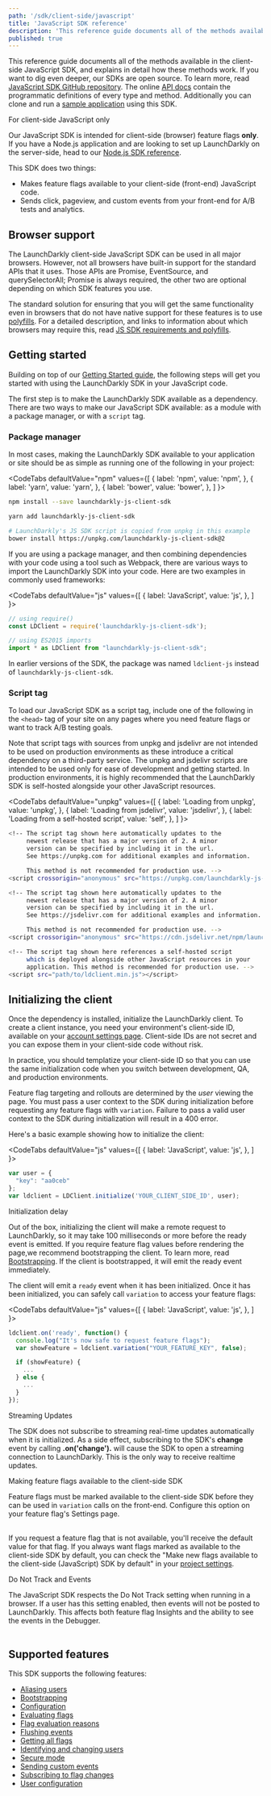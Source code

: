 ```yaml
---
path: '/sdk/client-side/javascript'
title: 'JavaScript SDK reference'
description: 'This reference guide documents all of the methods available in the client-side JavaScript SDK, and explains in detail how these methods work. Additionally you can clone and run a sample application using this SDK.'
published: true
---
```


This reference guide documents all of the methods available in the client-side JavaScript SDK, and explains in detail how these methods work. If you want to dig even deeper, our SDKs are open source. To learn more, read [JavaScript SDK GitHub repository](https://github.com/launchdarkly/js-client-sdk). The online [API docs](https://launchdarkly.github.io/js-client-sdk/) contain the programmatic definitions of every type and method. Additionally you can clone and run a [sample application](https://github.com/launchdarkly/hello-js) using this SDK.

<Callout intent="alert">
  <CalloutTitle>For client-side JavaScript only</CalloutTitle>
<CalloutDescription>


Our JavaScript SDK is intended for client-side (browser) feature flags **only**. If you have a Node.js application
and are looking to set up LaunchDarkly on the server-side, head to our [Node.js SDK reference](/sdk/client-side/node-js).


</CalloutDescription>
</Callout>

This SDK does two things:
- Makes feature flags available to your client-side (front-end) JavaScript code.
- Sends click, pageview, and custom events from your front-end for A/B tests and analytics.

## Browser support

The LaunchDarkly client-side JavaScript SDK can be used in all major browsers. However, not all browsers have built-in support for the standard APIs that it uses. Those APIs are Promise, EventSource, and querySelectorAll; Promise is always required, the other two are optional depending on which SDK features you use.

The standard solution for ensuring that you will get the same functionality even in browsers that do not have native support for these features is to use [polyfills](https://developer.mozilla.org/en-US/docs/Glossary/Polyfill). For a detailed description, and links to information about which browsers may require this, read [JS SDK requirements and polyfills](/sdk/client-side/javascript/requirements-polyfills).

## Getting started

Building on top of our [Getting Started guide](/home/getting-started), the following steps will get you started with using the LaunchDarkly SDK in your JavaScript code.

The first step is to make the LaunchDarkly SDK available as a dependency. There are two ways to make our JavaScript SDK available: as a module with a package manager, or with a `script` tag.

### Package manager

In most cases, making the LaunchDarkly SDK available to your application or site should be as simple as running one of the following in your project:

<CodeTabs
  defaultValue="npm"
  values={[
    { label: 'npm', value: 'npm', },
    { label: 'yarn', value: 'yarn', },
    { label: 'bower', value: 'bower', },
  ]
}>
<CodeTabItem value="npm">

```bash
npm install --save launchdarkly-js-client-sdk
```

</CodeTabItem>
<CodeTabItem value="yarn">

```bash
yarn add launchdarkly-js-client-sdk
```

</CodeTabItem>
<CodeTabItem value="bower">

```bash
# LaunchDarkly's JS SDK script is copied from unpkg in this example
bower install https://unpkg.com/launchdarkly-js-client-sdk@2
```

</CodeTabItem>
</CodeTabs>

If you are using a package manager, and then combining dependencies with your code using a tool such as Webpack, there are various ways to import the LaunchDarkly SDK into your code. Here are two examples in commonly used frameworks:

<CodeTabs
  defaultValue="js"
  values={[
    { label: 'JavaScript', value: 'js', },
  ]
}>
<CodeTabItem value="js">

```js
// using require()
const LDClient = require('launchdarkly-js-client-sdk');

// using ES2015 imports
import * as LDClient from "launchdarkly-js-client-sdk";
```

</CodeTabItem>
</CodeTabs>

In earlier versions of the SDK, the package was named `ldclient-js` instead of `launchdarkly-js-client-sdk`.

### Script tag

To load our JavaScript SDK as a script tag, include one of the following in the `<head>` tag of your site on any pages where you need feature flags or want to track A/B testing goals.

Note that script tags with sources from unpkg and jsdelivr are not intended to be used on production environments as these introduce a critical dependency on a third-party service. The unpkg and jsdelivr scripts are intended to be used only for ease of development and getting started. In production environments, it is highly recommended that the LaunchDarkly SDK is self-hosted alongside your other JavaScript resources.

<CodeTabs
  defaultValue="unpkg"
  values={[
    { label: 'Loading from unpkg', value: 'unpkg', },
    { label: 'Loading from jsdelivr', value: 'jsdelivr', },
    { label: 'Loading from a self-hosted script', value: 'self', },
  ]
}>
<CodeTabItem value="unpkg">

```bash
<!-- The script tag shown here automatically updates to the
     newest release that has a major version of 2. A minor
     version can be specified by including it in the url.
     See https://unpkg.com for additional examples and information.

     This method is not recommended for production use. -->
<script crossorigin="anonymous" src="https://unpkg.com/launchdarkly-js-client-sdk@2"></script>

```

</CodeTabItem>
<CodeTabItem value="jsdelivr">

```bash
<!-- The script tag shown here automatically updates to the
     newest release that has a major version of 2. A minor
     version can be specified by including it in the url.
     See https://jsdelivr.com for additional examples and information.

     This method is not recommended for production use. -->
<script crossorigin="anonymous" src="https://cdn.jsdelivr.net/npm/launchdarkly-js-client-sdk@2"></script>

```

</CodeTabItem>
<CodeTabItem value="self">

```bash
<!-- The script tag shown here references a self-hosted script
     which is deployed alongside other JavaScript resources in your
     application. This method is recommended for production use. -->
<script src="path/to/ldclient.min.js"></script>

```

</CodeTabItem>
</CodeTabs>

## Initializing the client

Once the dependency is installed, initialize the LaunchDarkly client. To create a client instance, you need your environment's client-side ID, available on your [account settings page](https://app.launchdarkly.com/settings#/projects). Client-side IDs are not secret and you can expose them in your client-side code without risk.

In practice, you should templatize your client-side ID so that you can use the same initialization code when you switch between development, QA, and production environments.

Feature flag targeting and rollouts are determined by the _user_ viewing the page. You must pass a user context to the SDK during initialization before requesting any feature flags with `variation`. Failure to pass a valid user context to the SDK during initialization will result in a 400 error.

Here's a basic example showing how to initialize the client:

<CodeTabs
  defaultValue="js"
  values={[
    { label: 'JavaScript', value: 'js', },
  ]
}>
<CodeTabItem value="js">

```js
var user = {
  "key": "aa0ceb"
};
var ldclient = LDClient.initialize('YOUR_CLIENT_SIDE_ID', user);
```

</CodeTabItem>
</CodeTabs>


<Callout intent="info">
<CalloutTitle>Initialization delay</CalloutTitle>
<CalloutDescription>

Out of the box, initializing the client will make a remote request to LaunchDarkly, so it may take 100 milliseconds or more before the ready event is emitted. If you require feature flag values before rendering the page,we recommend bootstrapping the client. To learn more, read [Bootstrapping](/sdk/features/bootstrapping#javascript). If the client is bootstrapped, it will emit the ready event immediately.

</CalloutDescription>
</Callout>

The client will emit a `ready` event when it has been initialized. Once it has been initialized, you can safely call `variation` to access your feature flags:

<CodeTabs
  defaultValue="js"
  values={[
    { label: 'JavaScript', value: 'js', },
  ]
}>
<CodeTabItem value="js">

```js
ldclient.on('ready', function() {
  console.log("It's now safe to request feature flags");
  var showFeature = ldclient.variation("YOUR_FEATURE_KEY", false);

  if (showFeature) {
   	...
  } else {
    ...
  }
});
```

</CodeTabItem>
</CodeTabs>

<Callout intent="info">
  <CalloutTitle>Streaming Updates</CalloutTitle>
<CalloutDescription>


The SDK does not subscribe to streaming real-time updates automatically when it is initialized. As a side effect, subscribing to the SDK's **change** event by calling **.on('change').** will cause the SDK to open a streaming connection to LaunchDarkly. This is the only way to receive realtime updates.


</CalloutDescription>
</Callout>

<Callout intent="alert">
  <CalloutTitle>Making feature flags available to the client-side SDK</CalloutTitle>
<CalloutDescription>

Feature flags must be marked available to the client-side SDK before they can be used in `variation` calls on the front-end. Configure this option on your feature flag's Settings page.<br/><br/>

If you request a feature flag that is not available, you'll receive the default value for that flag. If you always want flags marked as available to the client-side SDK by default, you can check the "Make new flags available to the client-side (JavaScript) SDK by default"
in your [project settings](https://app.launchdarkly.com/settings#/projects).

</CalloutDescription>
</Callout>

<Callout intent="alert">
  <CalloutTitle>Do Not Track and Events</CalloutTitle>
<CalloutDescription>

The JavaScript SDK respects the Do Not Track setting when running in a browser. If a user has this setting enabled, then events will not be posted to LaunchDarkly. This affects both feature flag Insights and the ability to see the events in the Debugger.<br/><br/>

</CalloutDescription>
</Callout>

## Supported features

This SDK supports the following features:

* [Aliasing users](/sdk/features/aliasing-users#javascript)
* [Bootstrapping](/sdk/features/bootstrapping#javascript)
* [Configuration](/sdk/features/config#javascript)
* [Evaluating flags](/sdk/features/variation#javascript)
* [Flag evaluation reasons](/sdk/features/variationdetail#javascript)
* [Flushing events](/sdk/features/flush#javascript)
* [Getting all flags](/sdk/features/all-flags#javascript)
* [Identifying and changing users](/sdk/features/identify#javascript)
* [Secure mode](/sdk/features/secure-mode#configuring-secure-mode-in-the-javascript-client-side-sdk)
* [Sending custom events](/sdk/features/track#javascript)
* [Subscribing to flag changes](/sdk/features/flag-changes#javascript)
* [User configuration](/sdk/features/user-config#javascript)
